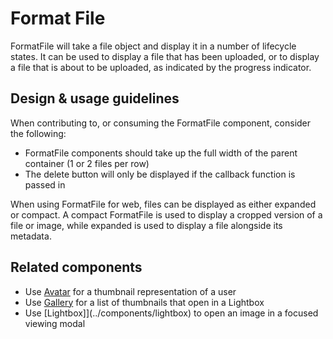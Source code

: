 
<Meta title="Components/Images and Icons/FormatFile" component={FormatFile} />

# Format File

FormatFile will take a file object and display it in a number of lifecycle
states. It can be used to display a file that has been uploaded, or to display a
file that is about to be uploaded, as indicated by the progress indicator.

## Design & usage guidelines

When contributing to, or consuming the FormatFile component, consider the
following:

- FormatFile components should take up the full width of the parent container (1
  or 2 files per row)
- The delete button will only be displayed if the callback function is passed in

When using FormatFile for web, files can be displayed as either expanded or
compact. A compact FormatFile is used to display a cropped version of a file or
image, while expanded is used to display a file alongside its metadata.

## Related components

- Use [Avatar](../components/avatar) for a thumbnail representation of a user
- Use [Gallery](../components/gallery) for a list of thumbnails that open in a
  Lightbox
- Use [Lightbox]](../components/lightbox) to open an image in a focused viewing
  modal
